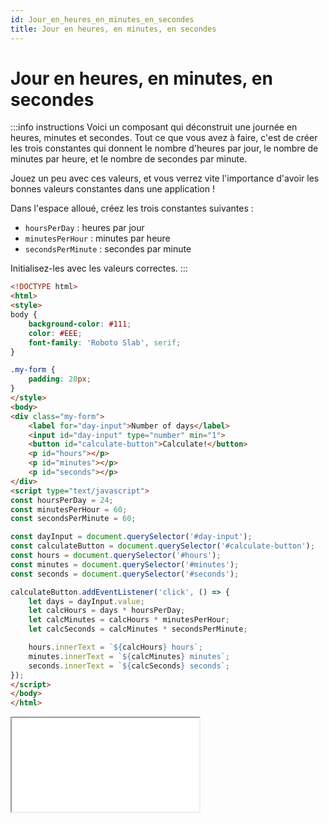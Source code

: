 ```yaml
---
id: Jour_en_heures_en_minutes_en_secondes
title: Jour en heures, en minutes, en secondes
---
```



# Jour en heures, en minutes, en secondes

<div className="algorithmes">

:::info instructions
Voici un composant qui déconstruit une journée en heures, minutes et secondes.
Tout ce que vous avez à faire, c'est de créer les trois constantes qui donnent le nombre d'heures par jour, le nombre de minutes par
heure, et le nombre de secondes par minute.

Jouez un peu avec ces valeurs, et vous verrez vite l'importance d'avoir les bonnes valeurs constantes dans une application !

Dans l'espace alloué, créez les trois constantes suivantes :
- `hoursPerDay` : heures par jour
- `minutesPerHour` : minutes par heure
- `secondsPerMinute` : secondes par minute

Initialisez-les avec les valeurs correctes.
:::

<nav className="algorithmes-nav">
<div className="algorithmes-nav-code">

```html
<!DOCTYPE html>
<html>
<style>
body {
    background-color: #111;
    color: #EEE;
    font-family: 'Roboto Slab', serif;
}

.my-form {
    padding: 20px;
}
</style>
<body>
<div class="my-form">
    <label for="day-input">Number of days</label>
    <input id="day-input" type="number" min="1">
    <button id="calculate-button">Calculate!</button>
    <p id="hours"></p>
    <p id="minutes"></p>
    <p id="seconds"></p>
</div>
<script type="text/javascript">
const hoursPerDay = 24;
const minutesPerHour = 60;
const secondsPerMinute = 60;

const dayInput = document.querySelector('#day-input');
const calculateButton = document.querySelector('#calculate-button');
const hours = document.querySelector('#hours');
const minutes = document.querySelector('#minutes');
const seconds = document.querySelector('#seconds');

calculateButton.addEventListener('click', () => {
    let days = dayInput.value;
    let calcHours = days * hoursPerDay;
    let calcMinutes = calcHours * minutesPerHour;
    let calcSeconds = calcMinutes * secondsPerMinute;

    hours.innerText = `${calcHours} hours`;
    minutes.innerText = `${calcMinutes} minutes`;
    seconds.innerText = `${calcSeconds} seconds`;
});
</script>
</body>
</html>
```

</div>
<div className="algorithmes-nav-html">

<iframe src="/Mon_Web_Dev_Wiki/algo/OpenClassrooms/Jour_en_heures_en_minutes_en_secondes/index.html"></iframe>

</div>
</nav>
</div>
